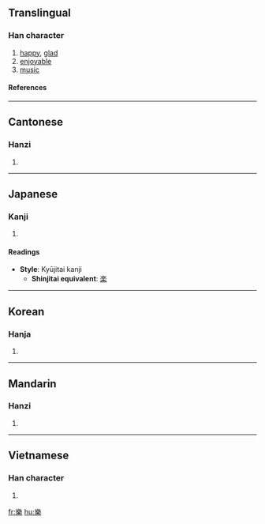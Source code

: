 {{see|楽|乐}}

==Translingual==
===Han character===
{{Han char|rn=75|rad=木|as=11|sn=15|four=2290<sub>4</sub>|canj=女戈木 (VID)}}
# [[happy]], [[glad]]
# [[enjoyable]]
# [[music]]
====References====
{{Han ref|kx=0548.200|dkj=15399|dj=0936.060|hdz=21280.160|uh=6A02|ud=27138|bh=BCD6|bd=48342}}

----
==Cantonese==
===Hanzi===
{{yue-hanzi|jyut=ngaau6, lok6, ngok6|y=lok6, ngok6}}
# {{defn|Cantonese}}

----
==Japanese==
===Kanji===
{{ja-kanji|grade=|rs=木11}}
# {{defn|Japanese}} 
====Readings====
{{ja-readings|on=[[がく]] (gaku), [[らく]] (raku), [[ごう]] (gō)|kun=[[たのしい]] (tanoshii), [[たのしむ]] (tanoshimu)}}

* '''Style''': Kyūjitai kanji
** '''Shinjitai equivalent''': [[楽]]

----
==Korean==
===Hanja===
{{ko-hanja|hangeul=[[악]], [[락]]>낙, 요|eumhun=|rv=ak, rak>nak, yo|mr=ak, rak>nak, yo|y=ak, lak>nak, yo}}
# {{defn|Korean}}

----
==Mandarin==
===Hanzi===
{{cmn-hanzi|sim=乐|pin=[[lè]] (le4), [[luò]] (luo4), [[yào]] (yao4), [[yuè]] (yue4), [[liáo]] (liao2)|wg=le<sup>4</sup>, lo<sup>4</sup>, yao<sup>4</sup>, yüeh<sup>4</sup>}}
# {{defn|Mandarin}}

----
==Vietnamese==
===Han character===
{{vi-hantu|lạc (happy), nhạc (music)}}
# {{defn|Vietnamese}}

[[fr:樂]]
[[hu:樂]]